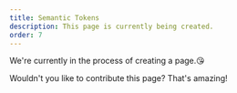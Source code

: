 ```yaml
---
title: Semantic Tokens
description: This page is currently being created.
order: 7
---
```


We're currently in the process of creating a page.😘

Wouldn't you like to contribute this page? That's amazing!
